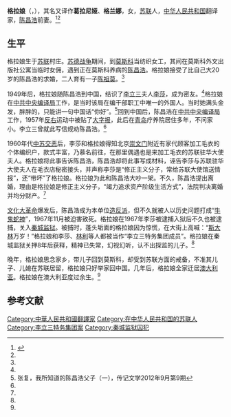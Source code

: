 '''格拉娘'''（{{lang|en|Grania}}，{{bd|1920年代||?||}}），其名又译作'''葛拉尼娅'''、'''格兰娜'''，女，[[苏联|苏联]]人，[[中华人民共和国|中华人民共和国]]翻译家，[[陈昌浩|陈昌浩]]前妻。<ref name=ldz>{{cite web|title=袁凌：秦城监狱的夫人公案|url=http://www.21ccom.net/articles/history/xiandai/20141029115419_all.html|date=2014-10-29|publisher=[[共识网|共识网]]|work=《领导者》杂志总第59期（2014年8月）|archiveurl=https://web.archive.org/web/20141115140401/http://www.21ccom.net/articles/history/xiandai/20141029115419_all.html|archivedate=2014-11-15|deadurl=yes}}</ref><ref name=zf/>

==生平==
格拉娘生于[[苏联|苏联]]村庄。[[苏德战争|苏德战争]]期间，到[[莫斯科|莫斯科]]当纺织女工，其间在莫斯科外文出版社公寓当临时女佣，遇到正在莫斯科养病的[[陈昌浩|陈昌浩]]。格拉娘接受了比自己大20岁的陈昌浩的求婚，二人育有一子[[陈祖莫|陈祖莫]]。<ref name=ldz/>

1949年后，格拉娘随陈昌浩到中国，结识了[[李立三|李立三]]夫人[[李莎|李莎]]，成为密友。<ref name=ldz/>格拉娘在[[中共中央编译局|中共中央编译局]]工作，是当时该局在编干部职工中唯一的外国人。当时她满头金发，胖胖的，只能讲一句中国话“你好”。<ref name=zf>张复，我所知道的陈昌浩父子（一），传记文学2012年9月第9期</ref>回到中国后，陈昌浩在[[中共中央编译局|中共中央编译局]]工作，1957年[[反右|反右]]运动中被贴了[[大字报|大字报]]，此后在[[青岛|青岛]]疗养院居住多年，不问家小。李立三曾就此写信规劝陈昌浩。<ref name=ldz/>

1960年代[[中苏交恶|中苏交恶]]后，李莎和格拉娘得知北京[[崇文门|崇文门]]附近有家代顾客加工毛衣的个体编织户，款式丰富，乃慕名前往，在那里偶遇也是来加工毛衣的苏联驻华大使夫人。格拉娘将此事告诉陈昌浩，陈昌浩却将此事写成材料，诬告李莎与苏联驻华大使夫人在毛衣店秘密接头，并声称李莎是“修正主义分子，常给苏联大使馆送情报”，还“带坏”了格拉娘。格拉娘为此和陈昌浩大吵一架。不久，陈昌浩提出离婚，理由是格拉娘是修正主义分子，“竭力追求资产阶级生活方式”，法院判决离婚并均分财产。<ref name=ldz/>

[[文化大革命|文化大革命]]爆发后，陈昌浩成为本单位[[造反派|造反派]]，但不久就被人以历史问题打成“[[牛鬼蛇神|牛鬼蛇神]]”，1967年11月被迫害致死。格拉娘在1967年李莎被逮捕入狱后不久也被逮捕，关入[[秦城监狱|秦城监狱]]。被捕时，蓬头垢面的格拉娘因为惊慌，在大街上高喊：“[[斯大林|斯大林]]万岁！”格拉娘和李莎、[[林利_(林伯渠之女)|林利]]等人都被当作“李立三特务集团成员”。格拉娘在秦城监狱关押8年后获释，精神已失常，幻视幻听，认不出探监的儿子。<ref name=ldz/>

晚年，格拉娘思念家乡，带儿子回到莫斯科，却受到苏联方面的戒备，不准其儿子、儿媳在苏联居留，格拉娘只好举家回中国。几年后，格拉娘全家迁居[[澳大利亚|澳大利亚]]。格拉娘在澳大利亚度过余生。<ref name=ldz/>

==参考文献==
{{reflist}}

{{DEFAULTSORT:Grania}}
[[Category:中華人民共和國翻譯家|Category:中華人民共和國翻譯家]]
[[Category:在中华人民共和国的苏联人|Category:在中华人民共和国的苏联人]]
[[Category:李立三特务集团案|Category:李立三特务集团案]]
[[Category:秦城监狱囚犯|Category:秦城监狱囚犯]]